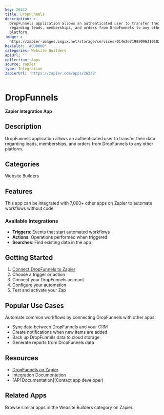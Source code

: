 ```yaml
---
key: 26232
title: DropFunnels
description: >-
  DropFunnels application allows an authenticated user to transfer their data
  regarding leads, memberships, and orders from DropFunnels to any other
  platform.
image: >-
  https://zapier-images.imgix.net/storage/services/014e2e7190909631018260738dd906c9.png?auto=format%2Ccompress&ixlib=python-3.0.0&q=50
hexColor: '#000000'
categories: Website Builders
apiUrl: ''
collection: Apps
source: zapier
type: Integration
zapierUrl: 'https://zapier.com/apps/26232'
---
```

# DropFunnels

**Zapier Integration App**

## Description

DropFunnels application allows an authenticated user to transfer their data regarding leads, memberships, and orders from DropFunnels to any other platform.

## Categories

Website Builders

## Features

This app can be integrated with 7,000+ other apps on Zapier to automate workflows without code.

### Available Integrations

- **Triggers**: Events that start automated workflows
- **Actions**: Operations performed when triggered
- **Searches**: Find existing data in the app

## Getting Started

1. [Connect DropFunnels to Zapier](https://zapier.com/apps/26232)
2. Choose a trigger or action
3. Connect your DropFunnels account
4. Configure your automation
5. Test and activate your Zap

## Popular Use Cases

Automate common workflows by connecting DropFunnels with other apps:

- Sync data between DropFunnels and your CRM
- Create notifications when new items are added
- Back up DropFunnels data to cloud storage
- Generate reports from DropFunnels data

## Resources

- [DropFunnels on Zapier](https://zapier.com/apps/26232)
- [Integration Documentation](https://zapier.com/apps/26232/integrations)
- [API Documentation](Contact app developer)

## Related Apps

Browse similar apps in the Website Builders category on Zapier.
